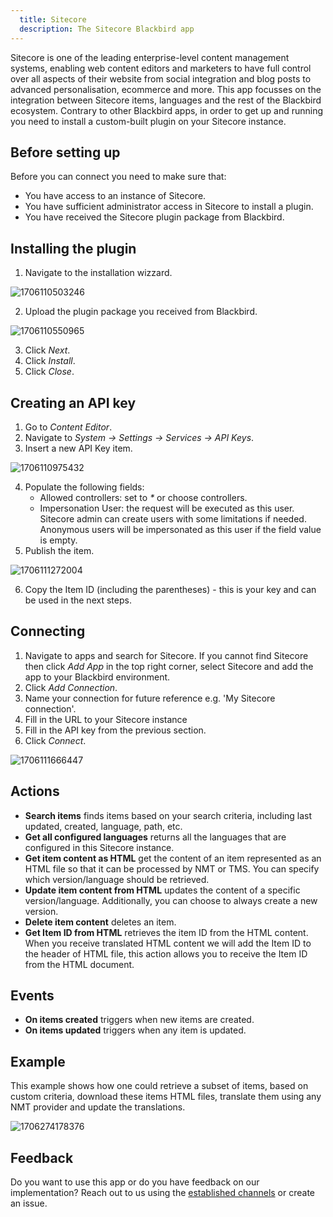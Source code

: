 ```yaml
---
  title: Sitecore
  description: The Sitecore Blackbird app
---
```


<LinkCard title="View on Github" target="_blank" href="https://github.com/bb-io/Sitecore" icon="github" />

Sitecore is one of the leading enterprise-level content management systems, enabling web content editors and marketers to have full control over all aspects of their website from social integration and blog posts to advanced personalisation, ecommerce and more. This app focusses on the integration between Sitecore items, languages and the rest of the Blackbird ecosystem. Contrary to other Blackbird apps, in order to get up and running you need to install a custom-built plugin on your Sitecore instance.

## Before setting up

Before you can connect you need to make sure that:

- You have access to an instance of Sitecore.
- You have sufficient administrator access in Sitecore to install a plugin.
- You have received the Sitecore plugin package from Blackbird.

## Installing the plugin

1. Navigate to the installation wizzard.

![1706110503246](https://raw.githubusercontent.com/bb-io/Sitecore/main/image/README/1706110503246.png)

2. Upload the plugin package you received from Blackbird.

![1706110550965](https://raw.githubusercontent.com/bb-io/Sitecore/main/image/README/1706110550965.png)

3. Click _Next_.
4. Click _Install_.
5. Click _Close_.

## Creating an API key

1. Go to _Content Editor_.
2. Navigate to _System -> Settings -> Services -> API Keys_.
3. Insert a new API Key item.

![1706110975432](https://raw.githubusercontent.com/bb-io/Sitecore/main/image/README/1706110975432.png)

4. Populate the following fields:
   - Allowed controllers: set to _\*_ or choose controllers.
   - Impersonation User: the request will be executed as this user. Sitecore admin can create users with some limitations if needed. Anonymous users will be impersonated as this user if the field value is empty.
5. Publish the item.

![1706111272004](https://raw.githubusercontent.com/bb-io/Sitecore/main/image/README/1706111272004.png)

6. Copy the Item ID (including the parentheses) - this is your key and can be used in the next steps.

## Connecting

1. Navigate to apps and search for Sitecore. If you cannot find Sitecore then click _Add App_ in the top right corner, select Sitecore and add the app to your Blackbird environment.
2. Click _Add Connection_.
3. Name your connection for future reference e.g. 'My Sitecore connection'.
4. Fill in the URL to your Sitecore instance
5. Fill in the API key from the previous section.
6. Click _Connect_.

![1706111666447](https://raw.githubusercontent.com/bb-io/Sitecore/main/image/README/1706111666447.png)

## Actions

- **Search items** finds items based on your search criteria, including last updated, created, language, path, etc.
- **Get all configured languages** returns all the languages that are configured in this Sitecore instance.
- **Get item content as HTML** get the content of an item represented as an HTML file so that it can be processed by NMT or TMS. You can specify which version/language should be retrieved.
- **Update item content from HTML** updates the content of a specific version/language. Additionally, you can choose to always create a new version.
- **Delete item content** deletes an item.
- **Get Item ID from HTML** retrieves the item ID from the HTML content. When you receive translated HTML content we will add the Item ID to the header of HTML file, this action allows you to receive the Item ID from the HTML document.

## Events

- **On items created** triggers when new items are created.
- **On items updated** triggers when any item is updated.

## Example

This example shows how one could retrieve a subset of items, based on custom criteria, download these items HTML files, translate them using any NMT provider and update the translations.

![1706274178376](https://raw.githubusercontent.com/bb-io/Sitecore/main/image/README/1706274178376.png)

## Feedback

Do you want to use this app or do you have feedback on our implementation? Reach out to us using the [established channels](https://www.blackbird.io/) or create an issue.


